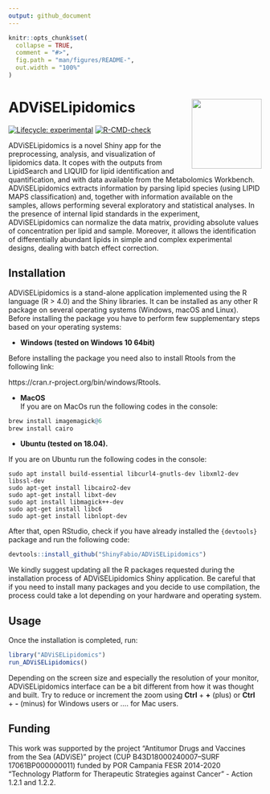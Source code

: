 ```yaml
---
output: github_document
---
```


<!-- README.md is generated from README.Rmd. Please edit that file -->

```r
knitr::opts_chunk$set(
  collapse = TRUE,
  comment = "#>",
  fig.path = "man/figures/README-",
  out.width = "100%"
)
```

# ADViSELipidomics <img src="man/figures/NewLogoAL.png" align="right" height="139"/>

<!-- badges: start -->
[![Lifecycle: experimental](https://img.shields.io/badge/lifecycle-stable-succes.svg)](https://www.tidyverse.org/lifecycle/#stable)
[![R-CMD-check](https://github.com/ShinyFabio/ADViSELipidomics/workflows/R-CMD-check/badge.svg)](https://github.com/ShinyFabio/ADViSELipidomics/actions)
<!-- badges: end -->



ADViSELipidomics is a novel Shiny app for the preprocessing, analysis, and visualization of lipidomics data. It copes with the outputs from LipidSearch and LIQUID for lipid identification and quantification, and with data available from the Metabolomics Workbench. ADViSELipidomics extracts information by parsing lipid species (using LIPID MAPS classification) and, together with information available on the samples, allows performing several exploratory and statistical analyses. In the presence of internal lipid standards in the experiment, ADViSELipidomics can normalize the data matrix, providing absolute values of concentration per lipid and sample. Moreover, it allows the identification of differentially abundant lipids in simple and complex experimental designs, dealing with batch effect correction.

## Installation
ADViSELipidomics is a stand-alone application implemented using the R language (R > 4.0) and the Shiny libraries. It can be installed as any other R package on several operating systems (Windows, macOS and Linux). Before installing the package you have to perform few supplementary steps based on your operating systems:

* **Windows (tested on Windows 10 64bit)**\ 

Before installing the package you need also to install Rtools from the following link:

https://cran.r-project.org/bin/windows/Rtools.

* **MacOS**\
If you are on MacOs run the following codes in the console:

``` r
brew install imagemagick@6
brew install cairo
```

* **Ubuntu (tested on 18.04).**\

If you are on Ubuntu run the following codes in the console:
```
sudo apt install build-essential libcurl4-gnutls-dev libxml2-dev libssl-dev
sudo apt-get install libcairo2-dev
sudo apt-get install libxt-dev
sudo apt install libmagick++-dev
sudo apt-get install libc6
sudo apt-get install libnlopt-dev

```

After that, open RStudio, check if you have already installed the ```{devtools}``` package and run the following code:

``` r
devtools::install_github("ShinyFabio/ADViSELipidomics")
```
We kindly suggest updating all the R packages requested during the installation process of ADViSELipidomics Shiny application. Be careful that if you need to install many packages and you decide to use compilation, the process could take a lot depending on your hardware and operating system.


## Usage
Once the installation is completed, run:

``` r
library("ADViSELipidomics")
run_ADViSELipidomics()
```

Depending on the screen size and especially the resolution of your monitor, ADViSELipidomics interface can be a bit different from how it was thought and built. Try to reduce or increment the zoom using **Ctrl** + **+** (plus) or **Ctrl** + **-** (minus) for Windows users or .... for Mac users.

## Funding
This work was supported by the project “Antitumor Drugs and Vaccines from the Sea (ADViSE)” project (CUP B43D18000240007–SURF 17061BP000000011) funded by POR Campania FESR 2014-2020 “Technology Platform for Therapeutic Strategies against Cancer” - Action 1.2.1 and 1.2.2.
